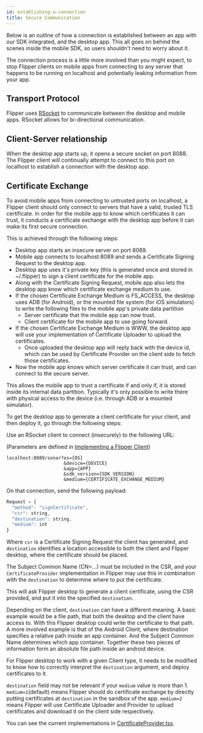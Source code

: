 ```yaml
---
id: establishing-a-connection
title: Secure Communication
---
```


Below is an outline of how a connection is established between an app with our SDK integrated, and the desktop app. This all goes on behind the scenes inside the mobile SDK, so users shouldn't need to worry about it.

The connection process is a little more involved than you might expect, to stop Flipper clients on mobile apps from connecting to any server that happens to be running on localhost and potentially leaking information from your app.

## Transport Protocol

Flipper uses [RSocket](http://rsocket.io/) to communicate between the desktop and mobile apps. RSocket allows for bi-directional communication.

## Client-Server relationship

When the desktop app starts up, it opens a secure socket on port 8088.
The Flipper client will continually attempt to connect to this port on localhost to establish a connection with the desktop app.

## Certificate Exchange

To avoid mobile apps from connecting to untrusted ports on localhost, a Flipper client should only connect to servers that have a valid, trusted TLS certificate.
In order for the mobile app to know which certificates it can trust, it conducts a certificate exchange with the desktop app before it can make its first secure connection.

This is achieved through the following steps:
* Desktop app starts an insecure server on port 8089.
* Mobile app connects to localhost:8089 and sends a Certificate Signing Request to the desktop app.
* Desktop app uses it's private key (this is generated once and stored in ~/.flipper) to sign a client certificate for the mobile app.
* Along with the Certificate Signing Request, mobile app also lets the desktop app know which certificate exchange medium to use.
* If the chosen Certificate Exchange Medium is FS_ACCESS, the desktop uses ADB (for Android), or the mounted file system (for iOS simulators) to write the following files to the mobile app's private data partition
  * Server certificate that the mobile app can now trust.
  * Client certificate for the mobile app to use going forward.
* If the chosen Certificate Exchange Medium is WWW, the desktop app will use your implementation of Certificate Uploader to upload the certificates.
  * Once uploaded the desktop app will reply back with the device id, which can be used by Certificate Provider on the client side to fetch those certificates.
* Now the mobile app knows which server certificate it can trust, and can connect to the secure server.

This allows the mobile app to trust a certificate if and only if, it is stored inside its internal data partition. Typically it's only possible to write there with physical access to the device (i.e. through ADB or a mounted simulator).

To get the desktop app to generate a client certificate for your client, and then deploy it, go through the following steps:

Use an RSocket client to connect (insecurely) to the following URL:

(Parameters are defined in [Implementing a Flipper Client](new-clients))
```
localhost:8089/sonar?os={OS}
                     &device={DEVICE}
                     &app={APP}
                     &sdk_version={SDK_VERSION}
                     &medium={CERTIFICATE_EXCHANGE_MEDIUM}
```

On that connection, send the following payload:
```js
Request = {
  "method": "signCertificate",
  "csr": string,
  "destination": string,
  "medium": int
}
```
Where `csr` is a Certificate Signing Request the client has generated, and `destination` identifies a location accessible to both the client and Flipper desktop, where the certificate should be placed.

The Subject Common Name (CN=...) must be included in the CSR, and your `CertificateProvider` implementation in Flipper may use this in combination with the `destination` to determine where to put the certificate.

This will ask Flipper desktop to generate a client certificate, using the CSR provided, and put it into the specified `destination`.

Depending on the client, `destination` can have a different meaning. A basic example would be a file path, that both the desktop and the client have access to. With this Flipper desktop could write the certificate to that path. A more involved example is that of the Android Client, where destination specifies a relative path inside an app container. And the Subject Common Name determines which app container. Together these two pieces of information form an absolute file path inside an android device.

For Flipper desktop to work with a given Client type, it needs to be modified to know how to correctly interpret the `destination` argument, and deploy certificates to it.

`destination` field may not be relevant if your `medium` value is more than 1. `medium=1`(default) means Flipper should do certificate exchange by directly putting certificates at `destination` in the sandbox of the app. `medium=2` means Flipper will use Certificate Uploader and Provider to upload certificates and download it on the client side respectively.

You can see the current implementations in [CertificateProvider.tsx](https://github.com/facebook/flipper/blob/master/desktop/app/src/utils/CertificateProvider.tsx).
